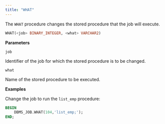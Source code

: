 ```yaml
---
title: "WHAT"
---
```


The `WHAT` procedure changes the stored procedure that the job will execute.

```sql
WHAT(<job> BINARY_INTEGER, <what> VARCHAR2)
```

**Parameters**

`job`

 Identifier of the job for which the stored procedure is to be changed.

`what`

 Name of the stored procedure to be executed.

**Examples**

Change the job to run the `list_emp` procedure:

```sql
BEGIN
    DBMS_JOB.WHAT(104,'list_emp;');
END;
```
